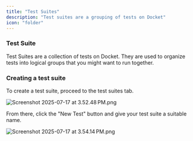 ```yaml
---
title: "Test Suites"
description: "Test suites are a grouping of tests on Docket"
icon: "folder"
---
```


### Test Suite

Test Suites are a collection of tests on Docket. They are used to organize tests into logical groups that you might want to run together.

### Creating a test suite

To create a test suite, proceed to the test suites tab.

![Screenshot 2025-07-17 at 3.52.48 PM.png](/images/Screenshot2025-07-17at3.52.48PM.png)

From there, click the "New Test" button and give your test suite a suitable name. 

![Screenshot 2025-07-17 at 3.54.14 PM.png](/images/Screenshot2025-07-17at3.54.14PM.png)